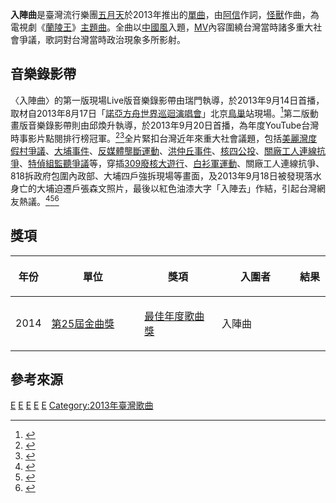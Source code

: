 {{for|中國戲曲|蘭陵王入陣曲}}
{{Infobox song
| name          = {{PAGENAME}}
| Artist         = [[五月天|五月天]]
| from Album     = 《[[蘭陵王電視原聲帶|蘭陵王電視原聲帶]]》<br>《[[Mayday×五月天_the_Best_of_1999‐2013|Mayday×五月天 the Best of 1999‐2013]]》<br>《[[步步_自選作品輯|步步 自選作品輯]]》
| Released       = 2013年8月30日
| Language       = 
| Genre          = [[流行音樂|流行音樂]]、搖滾
| Length         = 3:29                  
| Label          = [[相信音樂|相信音樂]]
| Lyricist       = [[陳信宏|阿信]]
| Composer       = [[溫尚翊|怪獸]]
| chronology     = [[五月天|五月天]]
| prev_title     = [[傷心的人別聽慢歌（貫徹快樂）|傷心的人別聽慢歌（貫徹快樂）]]
| prev_year      = 2013
| next_title     = [[步步_(單曲)|步步]]
| next_year      = 2013
}}

'''入陣曲'''是臺灣流行樂團[[五月天|五月天]]於2013年推出的[[单曲|單曲]]，由[[陳信宏|阿信]]作詞，[[溫尚翊|怪獸]]作曲，為電視劇《[[蘭陵王_(電視劇)|蘭陵王]]》[[主題曲|主題曲]]。全曲以[[中國風|中國風]]入題，[[音樂錄影帶|MV]]內容圍繞台灣當時諸多重大社會爭議，歌詞對台灣當時政治現象多所影射。

== 音樂錄影帶 ==
〈入陣曲〉的第一版現場Live版音樂錄影帶由瑞門執導，於2013年9月14日首播，取材自2013年8月17日「[[諾亞方舟世界巡迴演唱會|諾亞方舟世界巡迴演唱會]]」北京[[國家體育場_(北京)|鳥巢]]站現場。<ref>{{YouTube|zihwKD3Uy4Q|Mayday五月天〔入陣曲〕MV現場LIVE版-中視〔蘭陵王〕片頭曲}}</ref>第二版動畫版音樂錄影帶則由邱煥升執導，於2013年9月20日首播，為年度YouTube台灣時事影片點閱排行榜冠軍。<ref>{{YouTube|DDs5bXh4erM|Mayday五月天〔入陣曲〕MV官方動畫版-中視〔蘭陵王〕片頭曲}}</ref><ref>{{cite news |url=http://newtalk.tw/news/2013/12/10/42684.html |title=YouTube點閱排行 「入陣曲」奪時事榜首 |publisher=新頭殼 newtalk |date=2013-12-10 |accessdate=2014-01-05 |archive-date=2014-03-27 |archive-url=https://web.archive.org/web/20140327102242/http://newtalk.tw/news/2013/12/10/42684.html |dead-url=no }}</ref>全片緊扣台灣近年來重大社會議題，包括[[美麗灣度假村爭議|美麗灣度假村爭議]]、[[大埔事件|大埔事件]]、[[反媒體壟斷運動|反媒體壟斷運動]]、[[洪仲丘事件|洪仲丘事件]]、[[核四公投|核四公投]]、[[全國關廠工人連線抗爭事件|關廠工人連線抗爭]]、[[九月政爭|特偵組監聽爭議]]等，穿插[[309廢核大遊行|309廢核大遊行]]、[[白衫軍運動|白衫軍運動]]、關廠工人連線抗爭、818拆政府包圍內政部、大埔四戶強拆現場等畫面，及2013年9月18日被發現落水身亡的大埔迫遷戶張森文照片，最後以紅色油漆大字「入陣去」作結，引起台灣網友熱議。<ref>{{cite news|url=http://www.libertytimes.com.tw/2013/new/sep/21/today-show15.htm|title=五月天聲援大埔 號召入陣去|publisher=自由時報|date=2013-09-21|deadurl=yes|archiveurl=https://web.archive.org/web/20131008110937/http://www.libertytimes.com.tw/2013/new/sep/21/today-show15.htm|archivedate=2013-10-08|accessdate=2013-09-22}}</ref><ref>{{cite news |url=http://www.libertytimes.com.tw/2013/new/sep/22/today-life1-2.htm |title=五月天新MV諷政府 網友大讚 |publisher=自由時報 |date=2013-09-22 |deadurl=yes |archiveurl=https://web.archive.org/web/20130925032021/http://www.libertytimes.com.tw/2013/new/sep/22/today-life1-2.htm |archivedate=2013-09-25 |accessdate=2013-09-22 }}</ref><ref>{{cite news |author=林繼山 |url=http://www.chinatimes.com/newspapers/20131017000611-260109 |title=熱門話題－倒閣大敗 改罵民不聊生 |publisher=中國時報 |date=2013-10-17 |accessdate=2014-01-05 |archive-date=2016-03-06 |archive-url=https://web.archive.org/web/20160306194515/http://www.chinatimes.com/newspapers/20131017000611-260109 |dead-url=no }}</ref>

== 獎項 ==
{| class="wikitable" style="text-align:center;" 
! width="10%" | 年份
! width="30%" | 單位
! width="25%" | 獎項
! width="25%" | 入圍者
! width="10%" | 結果
|- 
! 2014
| [[第25屆金曲獎|第25屆金曲獎]]
| [[最佳年度歌曲獎_(金曲獎)|最佳年度歌曲獎]]
| 入陣曲
| {{nom}}
|}

== 參考來源 ==
<references/>

{{五月天}}
{{Portal bar|台灣|文化|音樂}}

[[Category:2013年單曲|E]]
[[Category:五月天歌曲|E]]
[[Category:華語流行歌曲|E]]
[[Category:臺灣社會運動題材作品|E]]
[[Category:電視劇主題曲|E]]
[[Category:2013年臺灣歌曲|Category:2013年臺灣歌曲]]